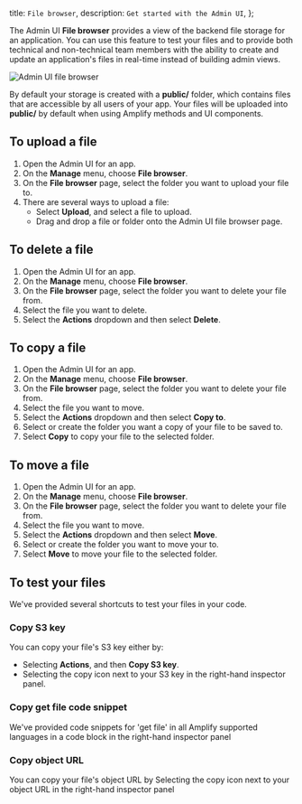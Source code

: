   title: `File browser`,
  description: `Get started with the Admin UI`,
};

The Admin UI **File browser** provides a view of the backend file storage for an application. You can use this feature to test your files and to provide both technical and non-technical team members with the ability to create and update an application's files in real-time instead of building admin views.

![Admin UI file browser](/images/console/fileBrowser.png)

By default your storage is created with a **public/** folder, which contains files that are accessible by all users of your app. Your files will be uploaded into **public/** by default when using Amplify methods and UI components.

## To upload a file
1. Open the Admin UI for an app.
2. On the **Manage** menu, choose **File browser**.
3. On the **File browser** page, select the folder you want to upload your file to.
4. There are several ways to upload a file:
    - Select **Upload**, and select a file to upload.
    - Drag and drop a file or folder onto the Admin UI file browser page.

## To delete a file
1. Open the Admin UI for an app.
2. On the **Manage** menu, choose **File browser**.
3. On the **File browser** page, select the folder you want to delete your file from.
4. Select the file you want to delete.
5. Select the **Actions** dropdown and then select **Delete**.

## To copy a file
1. Open the Admin UI for an app.
2. On the **Manage** menu, choose **File browser**.
3. On the **File browser** page, select the folder you want to delete your file from.
4. Select the file you want to move.
5. Select the **Actions** dropdown and then select **Copy to**.
6. Select or create the folder you want a copy of your file to be saved to.
7. Select **Copy** to copy your file to the selected folder.

## To move a file
1. Open the Admin UI for an app.
2. On the **Manage** menu, choose **File browser**.
3. On the **File browser** page, select the folder you want to delete your file from.
4. Select the file you want to move.
5. Select the **Actions** dropdown and then select **Move**.
6. Select or create the folder you want to move your to.
7. Select **Move** to move your file to the selected folder.

## To test your files
We've provided several shortcuts to test your files in your code.

### Copy S3 key
You can copy your file's S3 key either by:
- Selecting **Actions**, and then **Copy S3 key**.
- Selecting the copy icon next to your S3 key in the right-hand inspector panel.

### Copy get file code snippet
We've provided code snippets for 'get file' in all Amplify supported languages in a code block in the right-hand inspector panel

### Copy object URL
You can copy your file's object URL by Selecting the copy icon next to your object URL in the right-hand inspector panel
